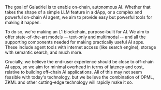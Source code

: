 The goal of Galadriel is to enable on-chain, autonomous AI. Whether that takes the shape of a simple LLM feature in a dApp, or a complex and powerful on-chain AI agent, we aim to provide easy but powerful tools for making it happen.

To do so, we're making an L1 blockchain, purpose-built for AI. We aim to offer state-of-the-art models -- text-only and multimodal -- and all the supporting components needed for making practically useful AI apps. These include agent tools with internet access (like search engine), storage with semantic search, and much more.

Crucially, we believe the end-user experience should be close to off-chain AI apps, so we aim for minimal overhead in terms of latency and cost, relative to building off-chain AI applications. All of this may not seem feasible with today's technology, but we believe the combination of OPML, ZKML and other cutting-edge technology will rapidly make it so.